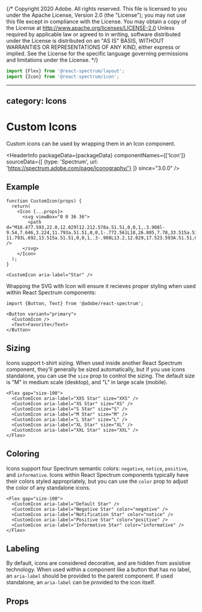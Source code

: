 {/* Copyright 2020 Adobe. All rights reserved.
This file is licensed to you under the Apache License, Version 2.0 (the "License");
you may not use this file except in compliance with the License. You may obtain a copy
of the License at http://www.apache.org/licenses/LICENSE-2.0
Unless required by applicable law or agreed to in writing, software distributed under
the License is distributed on an "AS IS" BASIS, WITHOUT WARRANTIES OR REPRESENTATIONS
OF ANY KIND, either express or implied. See the License for the specific language
governing permissions and limitations under the License. */}



```jsx import
import {Flex} from '@react-spectrum/layout';
import {Icon} from '@react-spectrum/icon';
```

---
category: Icons
---

# Custom Icons

Custom icons can be used by wrapping them in an Icon component.

<HeaderInfo
  packageData={packageData}
  componentNames={['Icon']}
  sourceData={[
    {type: 'Spectrum', url: 'https://spectrum.adobe.com/page/iconography/'}
  ]}
  since="3.0.0" />

## Example

```tsx example export=true
function CustomIcon(props) {
  return(
    <Icon {...props}>
      <svg viewBox="0 0 36 36">
        <path d="M18.477.593,22.8,12.029l12.212.578a.51.51,0,0,1,.3.908l-9.54,7.646,3.224,11.793a.51.51,0,0,1-.772.561L18,26.805,7.78,33.515a.51.51,0,0,1-.772-.561l3.224-11.793L.692,13.515a.51.51,0,0,1,.3-.908L13.2,12.029,17.523.593A.51.51,0,0,1,18.477.593Z" />
      </svg>
    </Icon>
  );
}

<CustomIcon aria-label="Star" />
```

Wrapping the SVG with Icon will ensure it recieves proper styling when used within React Spectrum components:

```tsx example
import {Button, Text} from '@adobe/react-spectrum';

<Button variant="primary">
  <CustomIcon />
  <Text>Favorite</Text>
</Button>
```

## Sizing

Icons support t-shirt sizing. When used inside another React Spectrum component, they'll generally be sized automatically,
but if you use icons standalone, you can use the `size` prop to control the sizing. The default size is "M" in medium scale
(desktop), and "L" in large scale (mobile).

```tsx example
<Flex gap="size-100">
  <CustomIcon aria-label="XXS Star" size="XXS" />
  <CustomIcon aria-label="XS Star" size="XS" />
  <CustomIcon aria-label="S Star" size="S" />
  <CustomIcon aria-label="M Star" size="M" />
  <CustomIcon aria-label="L Star" size="L" />
  <CustomIcon aria-label="XL Star" size="XL" />
  <CustomIcon aria-label="XXL Star" size="XXL" />
</Flex>
```

## Coloring

Icons support four Spectrum semantic colors: `negative`, `notice`, `positive`, and `informative`. Icons within React Spectrum components typically
have their colors styled appropriately, but you can use the `color` prop to adjust the color of any standalone icons.

```tsx example
<Flex gap="size-100">
  <CustomIcon aria-label="Default Star" />
  <CustomIcon aria-label="Negative Star" color="negative" />
  <CustomIcon aria-label="Notification Star" color="notice" />
  <CustomIcon aria-label="Positive Star" color="positive" />
  <CustomIcon aria-label="Informative Star" color="informative" />
</Flex>
```

## Labeling

By default, icons are considered decorative, and are hidden from assistive technology. When used within a component like a button
that has no label, an `aria-label` should be provided to the parent component. If used standalone, an `aria-label` can be provided
to the icon itself.

## Props

<PropTable component={docs.exports.Icon} links={docs.links} />
